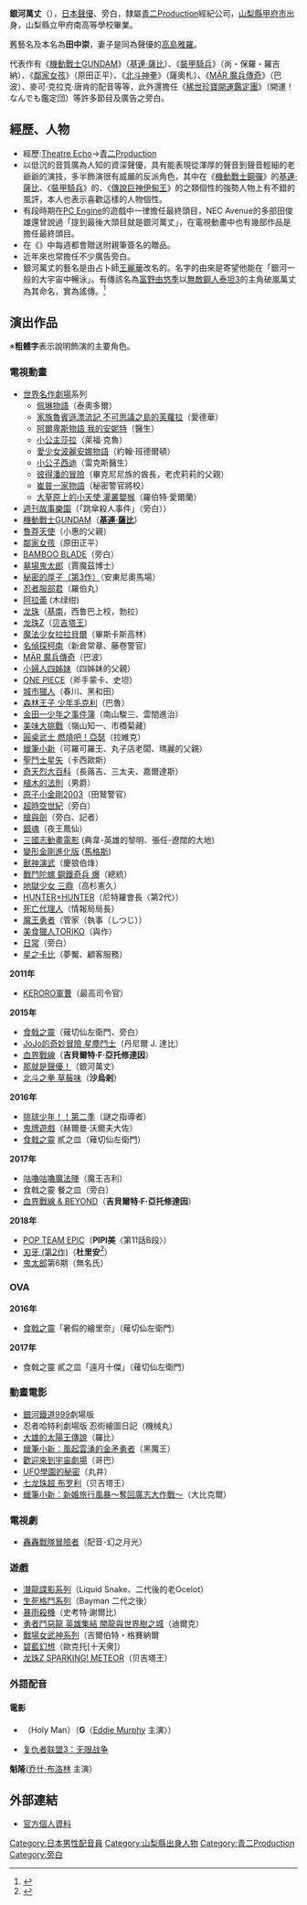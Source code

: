 {{noteTA|G1=Anime}}

{{藝人
|姓名 = 銀河 萬丈
|類型 = 配音員
|圖片 =
|圖片尺寸 =
|圖片簡介 =
|原名 = 田中 崇<br/>（{{lang|ja|たなか たかし}}）
|外文名 =
|外文 =
|羅馬拼音 =
|英文名 =
|暱稱 =
|其他藝名 =
|國籍 = {{JPN}}
|民族 = [[大和民族|大和民族]]
|籍貫 =
|生年= 1948
|生月= 11
|生日= 12
|出生地點 = {{JPN}}[[山梨縣|山梨縣]][[甲府市|甲府市]]
|職業 = 配音員
|語言 = 日語
|三圍 =
|教育程度 =
|宗教信仰 =
|配偶 =
|兒女 =
|父母 =
|音樂類型 =
|演奏樂器 =
|出身地 =
|出道作 = 利爾科技長（[[金剛戰神|克雷飛天神]]）
|出道日期 =
|代表作 =
|活躍年代 = 1975年－
|唱片公司 =
|經紀公司 = [[青二Production|青二Production]]
|網站 =
|相關團體 =
|獎項 =
|IMDb =
|現任成員 =
|過往成員 =
|音樂專輯 =
|電影 =
|電視節目 =
|舞臺劇 =
|書籍 =
}}
{{Japanese|japanese=銀河 万丈|kana=ぎんが ばんじょう|romaji=Ginga Banjō}}
{{Japanese|japanese=田中 崇|kana=たなか たかし|romaji=Tanaka Takashi}}

'''銀河萬丈'''（{{Bd|1948年|11月12日}}），[[日本|日本]][[聲優|聲優]]、旁白，隸屬[[青二Production|青二Production]]經紀公司，[[山梨縣|山梨縣]][[甲府市|甲府市]]出身，山梨縣立甲府南高等學校畢業。

舊藝名及本名為'''田中崇'''，妻子是同為聲優的[[高島雅羅|高島雅羅]]。

代表作有《[[機動戰士GUNDAM|機動戰士GUNDAM]]》（[[薩比家|基連·薩比]]）、《[[裝甲騎兵|裝甲騎兵]]》（尚・保羅・羅吉納）、《[[棒球英豪|鄰家女孩]]》（原田正平）、《[[北斗神拳|北斗神拳]]》（薩奧札）、《[[MÄR_魔法世界|MÄR 魔兵傳奇]]》（巴波）、麥可·克拉克·唐肯的配音等等，此外還擔任《[[開運鑑定團_(日本)|稀世珍寶開運鑑定團]]》（開運！なんでも鑑定団）等許多節目及廣告之旁白。

== 經歷、人物 ==
* 經歷:[[Theatre_Echo|Theatre Echo]]→[[青二Production|青二Production]]
* 以低沉的音質廣為人知的資深聲優，具有能表現從渾厚的聲音到聲音輕細的老爺爺的演技，多半飾演很有威嚴的反派角色，其中在《[[機動戰士鋼彈|機動戰士鋼彈]]》的[[基連·薩比|基連·薩比]]、《[[裝甲騎兵|裝甲騎兵]]》的{{lang|ja|ロッチナ}}、《[[傳說巨神伊甸王|傳說巨神伊甸王]]》的{{lang|ja|ダミド・ペッチ}}之類個性的強勢人物上有不錯的風評，本人也表示喜歡這樣的人物個性。
* 有段時期在[[PC_Engine|PC Engine]]的遊戲中一律擔任最終頭目，NEC Avenue的多部田俊雄還曾說過「提到最後大頭目就是銀河萬丈」，在電視動畫中也有幾部作品是擔任最終頭目。
* 在《{{lang|ja|FNS地球特搜隊ダイバスター}}》中每週都會贈送附親筆簽名的贈品。
* 近年來也常擔任不少廣告旁白。
* 銀河萬丈的藝名是由占卜師[[王麗華(占卜師)|王麗華]]改名的。名字的由來是寄望他能在「銀河一般的大宇宙中暢泳」。有傳該名為[[富野由悠季|富野由悠季]]以[[无敌钢人泰坦3|無敵鋼人泰坦3]]的主角破嵐萬丈為其命名，實為謠傳。<ref>{{cite web |author1=山下達也 |title=35年秘められてきた最大の謎が今、明らかに!? 声優・銀河万丈はどのようにして生まれ変わったのか |url=https://otocoto.jp/interview/gingabanjo-3/3/ |website=otocoto |accessdate=2020年5月22日}}</ref>

== 演出作品 ==
※'''粗體字'''表示說明飾演的主要角色。
=== 電視動畫 ===
* [[世界名作劇場|世界名作劇場]]系列
** [[佩琳物語|佩琳物語]]（泰奧多爾）
** [[家族魯賓遜漂流記_不可思議之島的芙蘿拉|家族魯賓遜漂流記 不可思議之島的芙蘿拉]]（愛德華）
** [[阿爾卑斯物語_我的安妮特|阿爾卑斯物語 我的安妮特]]（醫生）
** [[小公主莎拉|小公主莎拉]]（萊福‧克魯）
** [[愛少女波麗安娜物語|愛少女波麗安娜物語]]（約翰‧班德爾頓）
** [[小公子西迪|小公子西迪]]（雷克斯醫生）
** [[彼得潘的冒險|彼得潘的冒險]]（畢克尼尼族的酋長，老虎莉莉的父親）
** [[崔普一家物語|崔普一家物語]]（秘密警官將校）
** [[大草原上的小天使_灌叢嬰猴|大草原上的小天使 灌叢嬰猴]]（羅伯特‧愛爾蘭）
* [[週刊故事樂園|週刊故事樂園]]（「跳傘殺人事件」（旁白））
* [[機動戰士GUNDAM|機動戰士GUNDAM]]（[[薩比家|'''基連·薩比''']]）
* [[魯莽天使|魯莽天使]]（小惠的父親）
* [[棒球英豪|鄰家女孩]]（原田正平）
* [[BAMBOO_BLADE|BAMBOO BLADE]]（旁白）
* [[墓場鬼太郎|墓場鬼太郎]]（賈魔茲博士）
* [[甜蜜小天使|秘密的厚子（第3作）]]（安東尼奧馬場）
* [[忍者服部君|忍者服部君]]（羅伯丸）
* [[阿拉蕾|阿拉蕾]] (木绿绀)
* [[七龍珠_(動畫)|龙珠]]（[[基南|基南]]，西鲁巴上校，勃拉）
* [[龙珠Z|龙珠Z]]（[[贝吉塔王|贝吉塔王]]）
* [[魔法少女拉拉貝爾|魔法少女拉拉貝爾]]（畢斯卡斯高林）
* [[名偵探柯南|名偵探柯南]]（新倉常章、藤卷警官）
* [[MÄR_魔法世界|MÄR 魔兵傳奇]]（巴波）
* [[小婦人四姊妹|小婦人四姊妹]]（四姊妹的父親）
* [[ONE_PIECE|ONE PIECE]]（斧手蒙卡、史坦）
* [[城市獵人|城市獵人]]（春川、黑和田）
* [[森林王子_少年毛克利|森林王子 少年毛克利]]（巴魯）
* [[金田一少年之事件簿|金田一少年之事件簿]]（南山駿三、雲間進治）
* [[美味大挑戰|美味大挑戰]]（嶺山知一、市橋菊藏）
* [[圓桌武士|圓桌武士 燃燒吧！亞瑟]]（拉維克）
* [[蠟筆小新|蠟筆小新]]（可羅可羅王、丸子店老闆、瑪麗的父親）
* [[聖鬥士星矢|聖鬥士星矢]]（卡西歐斯）
* [[奇天烈大百科|奇天烈大百科]]（長蕗吉、三太夫、嘉爾達斯）
* [[植木的法則|植木的法則]]（男爵）
* [[原子小金剛|原子小金剛2003]]（田鷲警官）
* [[超時空世紀|超時空世紀]]（旁白）
* [[槍與劍|槍與劍]]（旁白、記者）
* [[銀魂_(動畫)|銀魂]]（夜王鳳仙）
* [[三國志動畫電影|三國志動畫電影]] (典韋-英雄的黎明、張任-遼闊的大地)
* [[變形金剛進化版|變形金剛進化版]] ([[馬格斯|馬格斯]])
* [[獸神演武|獸神演武]]（慶狼伯烽）
* [[戰鬥陀螺_鋼鐵奇兵|戰鬥陀螺 鋼鐵奇兵 爆]]（總統）
* [[地獄少女_三鼎|地獄少女 三鼎]]（高杉憲久）
* [[HUNTER×HUNTER|HUNTER×HUNTER]]（尼特羅會長〈第2代〉）
* [[死亡代理人|死亡代理人]]（情報局局長）
* [[魔王勇者|魔王勇者]]（管家（執事（しつじ））
* [[美食獵人TORIKO|美食獵人TORIKO]]（與作）
* [[日常|日常]]（旁白）
* [[星之卡比_(動畫)|星之卡比]]（夢魘、顧客服務）
'''2011年'''
* [[Keroro軍曹_(動畫)|KERORO軍曹]]（最高司令官）
'''2015年'''
* [[食戟之靈|食戟之靈]]（薙切仙左衛門、旁白）
* [[JoJo的奇妙冒險|JoJo的奇妙冒險 星塵鬥士]]（丹尼爾 J. 達比）
* [[血界戰線|血界戰線]]（'''吉貝爾特·F·亞托修達因'''）
* [[那就是聲優！|那就是聲優！]]（銀河萬丈）
* [[北斗之拳|北斗之拳 草莓味]]（'''沙烏剎'''）
'''2016年'''
* [[排球少年！！|排球少年！！第二季]]（謎之指導者）
* [[鬼牌遊戲|鬼牌遊戲]]（赫爾曼·沃爾夫大佐）
* [[食戟之靈|食戟之靈]] 貳之皿（薙切仙左衛門）
'''2017年'''
* [[咕嚕咕嚕魔法陣|咕嚕咕嚕魔法陣]]（魔王吉利）
* 食戟之靈 餐之皿（旁白）
* [[血界戰線|血界戰線 & BEYOND]]（'''吉貝爾特·F·亞托修達因'''）
'''2018年'''
* [[POP_TEAM_EPIC|POP TEAM EPIC]]（'''PIPI美'''〈第11話B段〉）
* [[刃牙|刃牙 (第2作)]]（'''杜里安'''<ref>{{Cite web|url=http://baki-anime.jp/cast/|title=配音員|work=電視動畫「刃牙」公式官網|accessdate=2018-05-10|language=ja|archive-url=https://web.archive.org/web/20180603084532/http://baki-anime.jp/cast/|archive-date=2018-06-03|dead-url=yes}}</ref>）<!--7月-->
* [[鬼太郎|鬼太郎]]第6期（無名氏）

=== OVA ===
'''2016年'''
* [[食戟之靈|食戟之靈]]「暑假的繪里奈」（薙切仙左衛門）<!--7月4日-->
'''2017年'''
* 食戟之靈 貳之皿「遠月十傑」（薙切仙左衛門）<!--7月4日-->

=== 動畫電影 ===
* [[銀河鐵道999|銀河鐵道999]]劇場版
* 忍者哈特利劇場版 忍術繪圖日記（機械丸）
* [[大雄的太陽王傳說|大雄的太陽王傳說]]（羅比）
* [[蠟筆小新：風起雲湧的金矛勇者|蠟筆小新：風起雲湧的金矛勇者]]（黑魔王）
* [[歡迎來到宇宙劇場|歡迎來到宇宙劇場]]（哥巴）
* [[UFO學園的秘密|UFO學園的秘密]]（丸井）
* [[七龙珠超_布罗利|七龙珠超 布罗利]]（贝吉塔王）
* [[蠟筆小新：新婚旅行風暴～奪回廣志大作戰～|蠟筆小新：新婚旅行風暴～奪回廣志大作戰～]]（大比克爾）

=== 電視劇 ===
* [[轟轟戰隊冒險者|轟轟戰隊冒險者]]（配音-幻之月光）

=== 遊戲 ===
* [[潛龍諜影系列|潛龍諜影系列]]（Liquid Snake、二代後的老Ocelot）
* [[生死格鬥系列|生死格鬥系列]]（Bayman 二代之後）
* [[暴雨殺機|暴雨殺機]]（史考特·謝爾比）
* [[勇者鬥惡龍_英雄集結_闇龍與世界樹之城|勇者鬥惡龍 英雄集結 闇龍與世界樹之城]]（迪爾克）
* [[戰場女武神系列|戰場女武神系列]]（吉爾伯特・格賽納爾
* [[碧藍幻想|碧藍幻想]]（歐克托[十天衆]）
* [[龙珠系列|龙珠Z SPARKING! METEOR]]（贝吉塔王）

=== 外語配音 ===
==== 電影 ====
* {{link-en|搖錢樹 (1998年電影)|Holy Man}}（Holy Man）（'''G'''〈[[艾迪·墨菲|Eddie Murphy]] 主演〉）
* [[复仇者联盟3：无限战争|复仇者联盟3：无限战争]]
'''魁隆'''([[乔什·布洛林|乔什·布洛林]] 主演）

== 外部連結 ==
* [http://www.aoni.co.jp/actor/ka/ginga-banjo.html 官方個人資料]{{ja}}

{{青二Production}}
{{DEFAULTSORT:Ginga Banjō}}
[[Category:日本男性配音員|Category:日本男性配音員]]
[[Category:山梨縣出身人物|Category:山梨縣出身人物]]
[[Category:青二Production|Category:青二Production]]
[[Category:旁白|Category:旁白]]